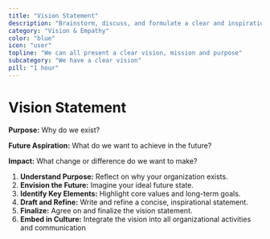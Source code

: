 ```yaml
---
title: "Vision Statement"
description: "Brainstorm, discuss, and formulate a clear and inspirational statement that articulates the long-term goals and aspirations"
category: "Vision & Empathy"
color: "blue"
icon: "user"
topline: "We can all present a clear vision, mission and purpose"
subcategory: "We have a clear vision"
pill: "1 hour"
---
```



# Vision Statement

**Purpose:**
Why do we exist?

**Future Aspiration:**
What do we want to achieve in the future?

**Impact:**
What change or difference do we want to make?

1. **Understand Purpose:** Reflect on why your organization exists.
1. **Envision the Future:** Imagine your ideal future state.
1. **Identify Key Elements:** Highlight core values and long-term goals.
1. **Draft and Refine:** Write and refine a concise, inspirational statement.
1. **Finalize:** Agree on and finalize the vision statement.
1. **Embed in Culture:** Integrate the vision into all organizational activities and communication
